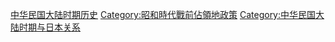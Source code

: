 [[Category:中华民国大陆时期历史|]]
[[Category:昭和時代戰前佔領地政策|Category:昭和時代戰前佔領地政策]]
[[Category:中华民国大陆时期与日本关系|Category:中华民国大陆时期与日本关系]]